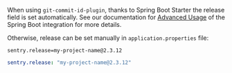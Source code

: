 When using `git-commit-id-plugin`, thanks to Spring Boot Starter the release field is set automatically. See our documentation for [Advanced Usage](/platforms/java/guides/spring-boot/advanced-usage/#using-git-commit-id-as-the-release) of the Spring Boot integration for more details.

Otherwise, release can be set manually in `application.properties` file:

```properties {tabTitle: application.properties}
sentry.release=my-project-name@2.3.12
```

```yaml {tabTitle: application.yml}
sentry.release: "my-project-name@2.3.12"
```
